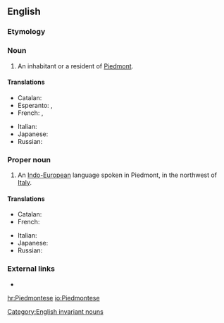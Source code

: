 ==English==
{{wikipedia}}

===Etymology===
{{suffix|Piedmont|ese|lang=en}}

===Noun===
{{en-noun|Piedmontese}}

# An inhabitant or a resident of [[Piedmont]].

====Translations====
{{trans-top|inhabitant}}
* Catalan: {{t|ca|piemontès|m}}
* Esperanto: {{t|eo|piemontano}} {{qualifier|man or woman}}, {{t|eo|piemontanino}} {{qualifier|woman}}
* French: {{t+|fr|Piémontais|m}}, {{t+|fr|Piémontaise|f}}
{{trans-mid}}
* Italian: {{t+|it|piemontese|m|f}}
* Japanese: {{t|ja|ピエモンテ人|tr=piemonte-jin|sc=Jpan}}
* Russian: {{t+|ru|пьемонтец|m}}
{{trans-bottom}}

===Proper noun===
{{en-proper noun}}

# An [[Indo-European]] language spoken in Piedmont, in the northwest of [[Italy]].

====Translations====
{{trans-top|language}}
* Catalan: {{t|ca|piemontès|m}}
* French: {{t+|fr|piémontais|m}}
{{trans-mid}}
* Italian: {{t+|it|piemontese|m}}
* Japanese: {{t|ja|ピエモンテ語|tr=piemonte-go|sc=Jpan}}
* Russian: {{t+|ru|пьемонтский}}
{{trans-bottom}}

===External links===
* {{ethnologue|code=pms}}

[[Category:English invariant nouns]]

[[hr:Piedmontese]]
[[io:Piedmontese]]
